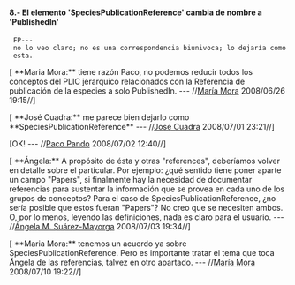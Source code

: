 ==== 8.- El elemento 'SpeciesPublicationReference' cambia de nombre a 'PublishedIn' ====

  FP--- no lo veo claro; no es una correspondencia biunivoca; lo dejaría como esta.    

[ **Maria Mora:** tiene razón Paco, no podemos reducir todos los conceptos del PLIC jerarquico relacionados con la Referencia de publicación de la especies a solo PublishedIn.  --- //[[mmora@inbio.ac.cr|María Mora]] 2008/06/26 19:15//]

[ **José Cuadra:** me parece bien dejarlo como **SpeciesPublicationReference**  --- //[[jcuadra@inbio.ac.cr|Jose Cuadra]] 2008/07/01 23:21//]

[OK!   --- //[[pando - gbif.es|Paco Pando]] 2008/07/02 12:40//]

[ **Ángela:** A propósito de ésta y otras "references", deberíamos volver en detalle sobre el particular. Por ejemplo: ¿qué sentido tiene poner aparte un campo "Papers", si finalmente hay la necesidad de documentar referencias para sustentar la información que se provea en cada uno de los grupos de conceptos? Para el caso de SpeciesPublicationReference, ¿no sería posible que estos fueran "Papers"? No creo que se necesiten ambos. O, por lo menos, leyendo las definiciones, nada es claro para el usuario.  --- //[[amsuarez@humboldt.org.co|Ángela M. Suárez-Mayorga]] 2008/07/03 19:34//]

[ **Maria Mora:** tenemos un acuerdo ya sobre SpeciesPublicationReference. Pero es importante tratar el tema que toca Ángela de las referencias, talvez en otro apartado. --- //[[mmora@inbio.ac.cr|María Mora]] 2008/07/10 19:22//]